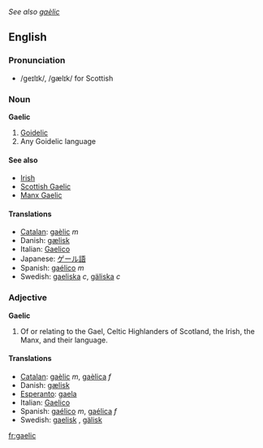''See also [[gaèlic]]''
==English==
===Pronunciation===
*/ge&#618;l&#618;k/, /gæl&#618;k/ for Scottish

===Noun===
'''Gaelic'''

# [[Goidelic]]
# Any Goidelic language

====See also====
*[[Irish]]
*[[Scottish Gaelic]]
*[[Manx Gaelic]]

====Translations====
*[[Catalan]]: [[gaèlic]] ''m''
*Danish: [[gælisk]]
*Italian: [[Gaelico]]
*Japanese: [[ゲール語]]
*Spanish: [[gaélico]] ''m''
*Swedish: [[gaeliska]] ''c'', [[gäliska]] ''c''

===Adjective===
'''Gaelic'''

# Of or relating to the Gael, Celtic Highlanders of Scotland, the Irish, the Manx, and their language.

==== Translations ====
*[[Catalan]]: [[gaèlic]] ''m'', [[gaèlica]] ''f''
*Danish: [[gælisk]]
*[[Esperanto]]: [[gaela]]
*Italian: [[Gaelico]]
*Spanish: [[gaélico]] ''m'', [[gaélica]] ''f''
*Swedish: [[gaelisk]] , [[gälisk]]

[[fr:gaelic]]